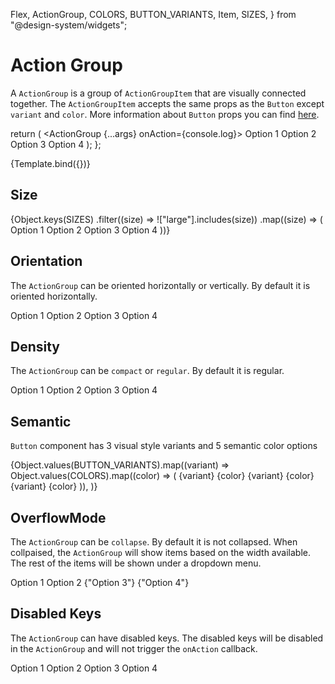   Flex,
  ActionGroup,
  COLORS,
  BUTTON_VARIANTS,
  Item,
  SIZES,
} from "@design-system/widgets";

<Meta title="Design-system/Widgets/Action Group" component={ActionGroup} />

# Action Group

A `ActionGroup` is a group of `ActionGroupItem` that are visually connected together.
The `ActionGroupItem` accepts the same props as the `Button` except `variant` and `color`.
More information about `Button` props you can find [here](?path=/docs/design-system-widgets-button--docs).

  return (
    <ActionGroup {...args} onAction={console.log}>
      <Item key="option-1" icon="heart">
        Option 1
      </Item>
      <Item key="option-2">Option 2</Item>
      <Item key="option-3">Option 3</Item>
      <Item key="option-4">Option 4</Item>
    </ActionGroup>
  );
};

<Canvas>
  <Story name="Action Group">{Template.bind({})}</Story>
</Canvas>

<ArgsTable story="Action Group" of={ActionGroup} />

## Size

<Story name="Size">
  <Flex gap="spacing-2" direction="column">
    {Object.keys(SIZES)
      .filter((size) => !["large"].includes(size))
      .map((size) => (
        <ActionGroup size={size} key={size}>
          <Item key="option-1">Option 1</Item>
          <Item key="option-2">Option 2</Item>
          <Item key="option-3">Option 3</Item>
          <Item key="option-4">Option 4</Item>
        </ActionGroup>
      ))}
  </Flex>
</Story>

## Orientation

The `ActionGroup` can be oriented horizontally or vertically. By default it is oriented horizontally.

<Story name="Orientation">
  <ActionGroup orientation="vertical">
    <Item key="option-1">Option 1</Item>
    <Item key="option-2">Option 2</Item>
    <Item key="option-3">Option 3</Item>
    <Item key="option-4">Option 4</Item>
  </ActionGroup>
</Story>

## Density

The `ActionGroup` can be `compact` or `regular`. By default it is regular.

<Story name="Density">
  <ActionGroup density="compact">
    <Item key="option-1">Option 1</Item>
    <Item key="option-2">Option 2</Item>
    <Item key="option-3">Option 3</Item>
    <Item key="option-4">Option 4</Item>
  </ActionGroup>
</Story>

## Semantic

`Button` component has 3 visual style variants and 5 semantic color options

<Story name="Semantic">
  <Flex direction="column" gap="spacing-4" alignItems="center">
    {Object.values(BUTTON_VARIANTS).map((variant) =>
      Object.values(COLORS).map((color) => (
        <ActionGroup
          variant={variant}
          color={color}
          key={`${variant}-${color}`}
        >
          <Item>
            {variant} {color}
          </Item>
          <Item>
            {variant} {color}
          </Item>
          <Item>
            {variant} {color}
          </Item>
        </ActionGroup>
      )),
    )}
  </Flex>
</Story>

## OverflowMode

The `ActionGroup` can be `collapse`. By default it is not collapsed. When collpaised, the `ActionGroup` will show items based on the width available. The rest of the items will be shown under a dropdown menu.

<Story name="OverflowMode">
  <div style={{ maxWidth: 150 }}>
    <ActionGroup overflowMode="collapse" variant="outlined">
      <Item key="option-1">Option 1</Item>
      <Item isSeparator />
      <Item key="option-2">Option 2</Item>
      <Item key="option-3" icon="file">
        {"Option 3"}
      </Item>
      <Item key="option-4" icon="trash" iconPosition="end" color="negative">
        {"Option 4"}
      </Item>
    </ActionGroup>
  </div>
</Story>

## Disabled Keys

The `ActionGroup` can have disabled keys. The disabled keys will be disabled in the `ActionGroup` and will not trigger the `onAction` callback.

<Story name="Disabled Keys">
  <ActionGroup disabledKeys={["option-2", "option-4"]}>
    <Item key="option-1">Option 1</Item>
    <Item key="option-2">Option 2</Item>
    <Item key="option-3">Option 3</Item>
    <Item key="option-4">Option 4</Item>
  </ActionGroup>
</Story>
